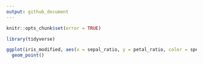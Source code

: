 ```yaml
---
output: github_document
---
```


```r
knitr::opts_chunk$set(error = TRUE)
```

```r
library(tidyverse)
```

```r
ggplot(iris_modified, aes(x = sepal_ratio, y = petal_ratio, color = species)) +
  geom_point()
```
